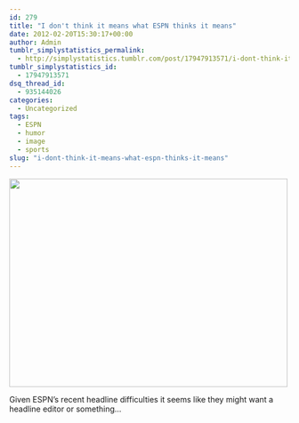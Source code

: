 ```yaml
---
id: 279
title: "I don't think it means what ESPN thinks it means"
date: 2012-02-20T15:30:17+00:00
author: Admin
tumblr_simplystatistics_permalink:
  - http://simplystatistics.tumblr.com/post/17947913571/i-dont-think-it-means-what-espn-thinks-it-means
tumblr_simplystatistics_id:
  - 17947913571
dsq_thread_id:
  - 935144026
categories:
  - Uncategorized
tags:
  - ESPN
  - humor
  - image
  - sports
slug: "i-dont-think-it-means-what-espn-thinks-it-means"
---
```

<img height="375" src="http://biostat.jhsph.edu/~jleek/espn.png" width="500" />

Given ESPN&#8217;s recent headline difficulties it seems like they might want a headline editor or something&#8230;
